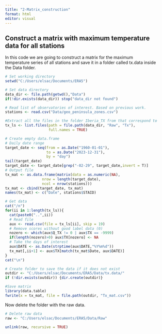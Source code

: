 ---
title: "2-Matrix_construction"
format: html
editor: visual
---

## Construct a matrix with maximum temperature data for all stations

In this code we are going to construct a matrix for the maximum temperature series of all stations and save it in a folder called tx.data inside the Data folder.

```{r message = FALSE, warning = FALSE}

# Set working directory
setwd("C:/Users/elsac/Documents/ERA5")

# Set data directory
data_dir <- file.path(getwd(),"Data")
if(!dir.exists(data_dir)) stop("data_dir not found")

# Read list of observatories of interest. Based on previous work.
stations <- read.csv("Data/geo_peninsula_zones.csv")

#Extract all the files in the folder Iberia_TX from that correspond to the data from each station
tx_ls <- list.files(path = file.path(data_dir, "Raw", "Tx"),
                    full.names = TRUE)

# Create empty data.frame
# Daily date range
target_date <- seq(from = as.Date("1960-01-01"),
                   to = as.Date("2023-12-31"),
                   by = "day")
tail(target_date)
target_date <- target_date[grep("-02-29", target_date,invert = T)]
# Output file
tx_mat <- as.data.frame(matrix(data = as.numeric(NA),
                 nrow = length(target_date),
                 ncol = nrow(stations)))
tx_mat <- cbind(target_date, tx_mat)
names(tx_mat) <- c("Date", stations$STAID)

# Get data
cat("/n")
for(ii in 1:length(tx_ls)){
  cat(paste0("..",ii))
  # Read file
  aux <- read.csv(file = tx_ls[ii], skip = 19)
  # Remove scores without good label data (0)
  nozero <- which(aux$Q_TX != 0 | aux$TX == -9999)
  if(length(nozero)>0) aux$TX[nozero] <- NA
  # Take the days of interest
  aux$DATE <- as.Date(strptime(aux$DATE,"%Y%m%d"))
  tx_mat[,ii+1] <- aux$TX[match(tx_mat$Date, aux$DATE)]
}
cat("\n")

# Create folder to save the data if it does not exist
outdir <- "C:/Users/elsac/Documents/ERA5/Data/tx.data/"
if (!dir.exists(outdir)) {dir.create(outdir)}

#Save matrix
library(data.table)
fwrite(x = tx_mat, file = file.path(outdir, "Tx_mat.csv"))
```

Now delete the folder with the raw data.

```{r message = FALSE, warning = FALSE}

# Delete raw data
raw <- "C:/Users/elsac/Documents/ERA5/Data/Raw"

unlink(raw, recursive = TRUE)
```
